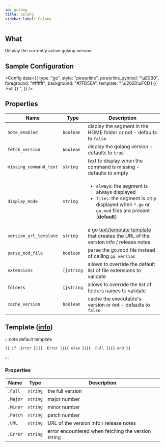 ```yaml
---
id: golang
title: Golang
sidebar_label: Golang
---
```


## What

Display the currently active golang version.

## Sample Configuration


<Config
  data={{
    type: "go",
    style: "powerline",
    powerline_symbol: "\uE0B0",
    foreground: "#ffffff",
    background: "#7FD5EA",
    template: " \u202D\uFCD1 {{ .Full }} ",
  }}
/>

## Properties

| Name                   | Type       | Description                                                                                                                                                        |
| ---------------------- | ---------- | ------------------------------------------------------------------------------------------------------------------------------------------------------------------ |
| `home_enabled`         | `boolean`  | display the segment in the HOME folder or not - defaults to `false`                                                                                                |
| `fetch_version`        | `boolean`  | display the golang version - defaults to `true`                                                                                                                    |
| `missing_command_text` | `string`   | text to display when the command is missing - defaults to empty                                                                                                    |
| `display_mode`         | `string`   | <ul><li>`always`: the segment is always displayed</li><li>`files`: the segment is only displayed when `*.go` or `go.mod` files are present (**default**)</li></ul> |
| `version_url_template` | `string`   | a go [text/template][go-text-template] [template][templates] that creates the URL of the version info / release notes                                              |
| `parse_mod_file`       | `boolean`  | parse the go.mod file instead of calling `go version`                                                                                                              |
| `extensions`           | `[]string` | allows to override the default list of file extensions to validate                                                                                                 |
| `folders`              | `[]string` | allows to override the list of folders names to validate                                                                                                           |
| `cache_version`        | `boolean`  | cache the executable's version or not - defaults to `false`                                                                                                        |

## Template ([info][templates])

:::note default template

```template
{{ if .Error }}{{ .Error }}{{ else }}{{ .Full }}{{ end }}
```

:::

### Properties

| Name     | Type     | Description                                        |
| -------- | -------- | -------------------------------------------------- |
| `.Full`  | `string` | the full version                                   |
| `.Major` | `string` | major number                                       |
| `.Minor` | `string` | minor number                                       |
| `.Patch` | `string` | patch number                                       |
| `.URL`   | `string` | URL of the version info / release notes            |
| `.Error` | `string` | error encountered when fetching the version string |

[go-text-template]: https://golang.org/pkg/text/template/
[templates]: /docs/configuration/templates
